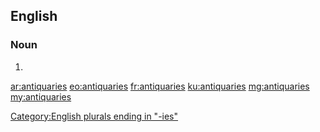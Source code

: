 ==English==

===Noun===
{{head|en|noun plural form}}

# {{plural of|antiquary|lang=en}}

[[Category:English plurals ending in "-ies"]]

[[ar:antiquaries]]
[[eo:antiquaries]]
[[fr:antiquaries]]
[[ku:antiquaries]]
[[mg:antiquaries]]
[[my:antiquaries]]